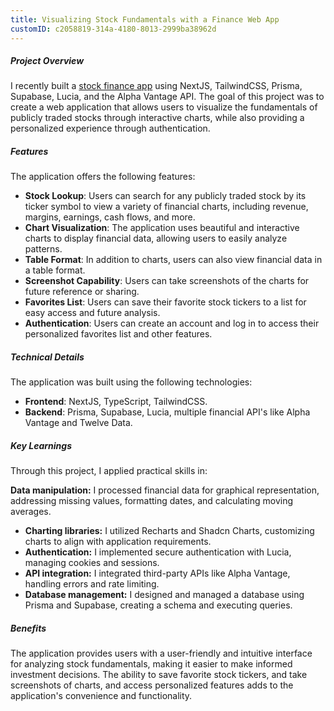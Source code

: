 ```yaml
---
title: Visualizing Stock Fundamentals with a Finance Web App
customID: c2058819-314a-4180-8013-2999ba38962d
---
```


##### Project Overview

I recently built a [stock finance app](https://stock-charts-ruddy.vercel.app/s/AAPL) using NextJS, TailwindCSS, Prisma, Supabase, Lucia, and the Alpha Vantage API. The goal of this project was to create a web application that allows users to visualize the fundamentals of publicly traded stocks through interactive charts, while also providing a personalized experience through authentication.

##### Features

The application offers the following features:

- **Stock Lookup**: Users can search for any publicly traded stock by its ticker symbol to view a variety of financial charts, including revenue, margins, earnings, cash flows, and more.
- **Chart Visualization**: The application uses beautiful and interactive charts to display financial data, allowing users to easily analyze patterns.
- **Table Format**: In addition to charts, users can also view financial data in a table format.
- **Screenshot Capability**: Users can take screenshots of the charts for future reference or sharing.
- **Favorites List**: Users can save their favorite stock tickers to a list for easy access and future analysis.
- **Authentication**: Users can create an account and log in to access their personalized favorites list and other features.

##### Technical Details

The application was built using the following technologies:

- **Frontend**: NextJS, TypeScript, TailwindCSS.
- **Backend**: Prisma, Supabase, Lucia, multiple financial API's like Alpha Vantage and Twelve Data.

##### Key Learnings

Through this project, I applied practical skills in:

**Data manipulation:** I processed financial data for graphical representation, addressing missing values, formatting dates, and calculating moving averages.

- **Charting libraries:** I utilized Recharts and Shadcn Charts, customizing charts to align with application requirements.
- **Authentication:** I implemented secure authentication with Lucia, managing cookies and sessions.
- **API integration:** I integrated third-party APIs like Alpha Vantage, handling errors and rate limiting.
- **Database management:** I designed and managed a database using Prisma and Supabase, creating a schema and executing queries.

##### Benefits

The application provides users with a user-friendly and intuitive interface for analyzing stock fundamentals, making it easier to make informed investment decisions. The ability to save favorite stock tickers, and take screenshots of charts, and access personalized features adds to the application's convenience and functionality.

